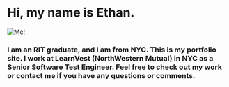 # Hi, my name is Ethan.

![Me!](https://www.csh.rit.edu/~emaxsaun/newersite/images/about.jpg)

### I am an RIT graduate, and I am from NYC. This is my portfolio site. I work at LearnVest (NorthWestern Mutual) in NYC as a Senior Software Test Engineer. Feel free to check out my work or contact me if you have any questions or comments.